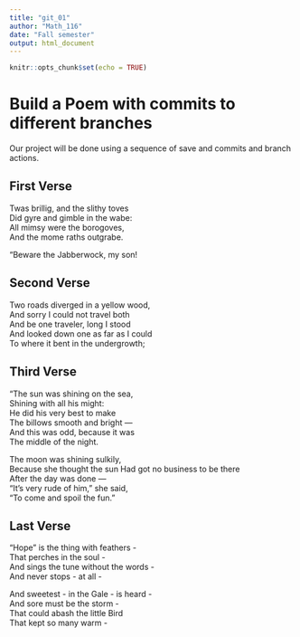 ```yaml
---
title: "git_01"
author: "Math_116"
date: "Fall semester"
output: html_document
---
```


```r
knitr::opts_chunk$set(echo = TRUE)
```
# Build a Poem with commits to different branches
Our project will be done using a sequence of save and commits and branch actions.
<!-- Do not modify or change any text in "!--" bracketed areas such as this --- these are instructions to
you, if you change any of this the git program will notice it and compromise your git merging strategy !-->

## First Verse 
<!--Put the first five lines of a poem by Lewis Carrol in this section!-->
 Twas brillig, and the slithy toves  
      Did gyre and gimble in the wabe:  
All mimsy were the borogoves,  
      And the mome raths outgrabe.  
  
“Beware the Jabberwock, my son!  

## Second Verse
<!--Put the first five lines of a poem by Robert Frost here!-->
Two roads diverged in a yellow wood,      
And sorry I could not travel both   
And be one traveler, long I stood   
And looked down one as far as I could    
To where it bent in the undergrowth;      
    
## Third Verse
<!--Put the first two verses of The Walrus and the Carpenter here!-->
 "The sun was shining on the sea,    
      Shining with all his might:    
He did his very best to make   
      The billows smooth and bright —  
And this was odd, because it was  
      The middle of the night.  
    
The moon was shining sulkily,  
      Because she thought the sun 
Had got no business to be there    
      After the day was done —  
"It's very rude of him," she said,    
      "To come and spoil the fun."     
          
## Last Verse
<!--Put a short poem of your choice 8-20 lines,here!-->
“Hope” is the thing with feathers -  
That perches in the soul -  
And sings the tune without the words -  
And never stops - at all -  
  
And sweetest - in the Gale - is heard -  
And sore must be the storm -  
That could abash the little Bird  
That kept so many warm -
